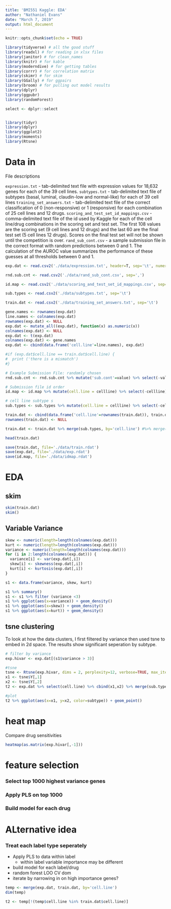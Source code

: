 ```yaml
---
title: 'BMI551 Kaggle: EDA'
author: "Nathaniel Evans"
date: "March 7, 2019"
output: html_document
---
```


```r
knitr::opts_chunk$set(echo = TRUE)

library(tidyverse) # all the good stuff
library(readxl) # for reading in xlsx files
library(janitor) # for clean_names
library(knitr) # for kable
library(moderndive) # for getting tables
library(corrr) # for correlation matrix
library(skimr) # for skim
library(GGally) # for ggpairs
library(broom) # for pulling out model results
library(dplyr)
library(ggpubr)
library(randomForest)

select <- dplyr::select


library(tidyr)
library(dplyr) 
library(ggplot2) 
library(moments)
library(Rtsne)


```

# Data in 

File descriptions

`expression.txt` - tab-delimited text file with expression values for 18,632 genes for each of the 39 cell lines.
`subtypes.txt` - tab-delimited text file of subtypes (basal, luminal, claudin-low and normal-like) for each of 39 cell lines
`training_set_answers.txt` - tab-delimited text file of the correct classification of 0 (non-responsive) or 1 (responsive) for each combination of 25 cell lines and 12 drugs.
`scoring_and_test_set_id_mappings.csv` - comma-delimited text file of the id used by Kaggle for each of the cell line/drug combinations in the scoring set and test set. The first 108 values are the scoring set (9 cell lines and 12 drugs) and the last 60 are the final test set (5 cell lines 12 drugs). Scores on the final test set will not be shown until the competition is over.
`rand_sub_cont.csv` - a sample submission file in the correct format with random predictions between 0 and 1. The calculation of the AUROC value summarizes the performance of these guesses at all thresholds between 0 and 1.

```r
exp.dat <- read.csv2('./data/expression.txt', header=T, sep='\t', numerals='warn.loss', stringsAsFactors = F)

rnd.sub.cnt <- read.csv2('./data/rand_sub_cont.csv', sep=',')

id.map <- read.csv2('./data/scoring_and_test_set_id_mappings.csv', sep=',')

sub.types <- read.csv2('./data/subtypes.txt', sep='\t')

train.dat <- read.csv2('./data/training_set_answers.txt', sep='\t')

gene.names <- rownames(exp.dat)
line.names <- colnames(exp.dat)
rownames(exp.dat) <- NULL
exp.dat <- mutate_all((exp.dat), function(x) as.numeric(x))
colnames(exp.dat) <- NULL
exp.dat <- t(exp.dat)
colnames(exp.dat) <- gene.names
exp.dat <- cbind(data.frame('cell.line'=line.names), exp.dat) 

#if (exp.dat$cell.line == train.dat$cell.line) { 
#  print ('there is a mismatch')  
#}

# Example Submission File: randomly chosen 
rnd.sub.cnt <- rnd.sub.cnt %>% mutate('sub.cont'=value) %>% select(-value)

# Submission file id order 
id.map <- id.map %>% mutate(cell.line = cellline) %>% select(-cellline)

# cell line subtype s
sub.types <- sub.types %>% mutate(cell.line = cellline) %>% select(-cellline)

train.dat <- cbind(data.frame('cell.line'=rownames(train.dat)), train.dat)
rownames(train.dat) <- NULL

train.dat <- train.dat %>% merge(sub.types, by='cell.line') #%>% merge(exp.dat, by='cell.line')

head(train.dat)

save(train.dat, file='./data/train.rdat')
save(exp.dat, file='./data/exp.rdat')
save(id.map, file='./data/idmap.rdat')
```

# EDA 

## skim 

```r
skim(train.dat)
skim()
```

## Variable Variance 

```r

skew <- numeric(length=length(colnames(exp.dat)))
kurt <- numeric(length=length(colnames(exp.dat)))
variance <- numeric(length=length(colnames(exp.dat)))
for (i in 2:length(colnames(exp.dat))) {
  variance[i] <- var(exp.dat[,i])
  skew[i] <- skewness(exp.dat[,i])
  kurt[i] <- kurtosis(exp.dat[,i])
}

s1 <- data.frame(variance, skew, kurt)

s1 %>% summary()
s1 <- s1 %>% filter (variance <3)
s1 %>% ggplot(aes(x=variance)) + geom_density()
s1 %>% ggplot(aes(x=skew)) + geom_density()
s1 %>% ggplot(aes(x=kurt)) + geom_density()

```

## tsne clustering 

To look at how the data clusters, I first filtered by variance then used tsne to embed in 2d space. The results show significant seperation by subtype. 

```r
# filter by variance 
exp.hivar <- exp.dat[(s1$variance > 3)]

#tsne
tsne <- Rtsne(exp.hivar, dims = 2, perplexity=12, verbose=TRUE, max_iter = 1000, theta=0.25)
x1 <- tsne$Y[,1]
x2 <- tsne$Y[,2]
t2 <- exp.dat %>% select(cell.line) %>% cbind(x1,x2) %>% merge(sub.types, by='cell.line')

#plot 
t2 %>% ggplot(aes(x=x1, y=x2, color=subtype)) + geom_point()
```


# heat map

Compare drug sensitivities 

```r

heatmap(as.matrix(exp.hivar[,-1]))


```






# feature selection

### Select top 1000 highest variance genes 

### Apply PLS on top 1000 

### Build model for each drug 


# ALternative idea 

### Treat each label type seperately
- Apply PLS to data within label 
  - within label variable importance may be different 
- build model for each label/drug 
- random forest LOO CV dom
- iterate by narrowing in on high importance genes? 


```r

temp <- merge(exp.dat, train.dat, by='cell.line')
dim(temp)

t2 <- temp[!(temp$cell.line %in% train.dat$cell.line)]
```




